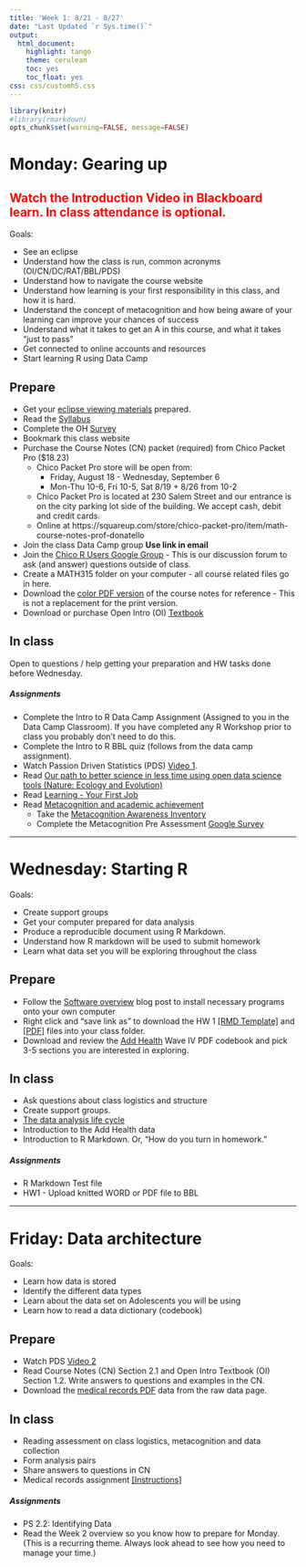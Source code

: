 ```yaml
---
title: 'Week 1: 8/21 - 8/27'
date: "Last Updated `r Sys.time()`"
output:
  html_document:
    highlight: tango
    theme: cerulean
    toc: yes
    toc_float: yes
css: css/customh5.css
---
```


```r
library(knitr)
#library(rmarkdown)
opts_chunk$set(warning=FALSE, message=FALSE) 
```


# Monday: Gearing up

##  <span style="color:red">Watch the Introduction Video in Blackboard learn. In class attendance is optional.</span>

Goals: 

* See an eclipse
* Understand how the class is run, common acronyms (OI/CN/DC/RAT/BBL/PDS)
* Understand how to navigate the course website
* Understand how learning is your first responsibility in this class, and how it is hard. 
* Understand the concept of metacognition and how being aware of your learning can improve your chances of success
* Understand what it takes to get an A in this course, and what it takes "just to pass"
* Get connected to online accounts and resources
* Start learning R using Data Camp

## Prepare 

* Get your [eclipse viewing materials](https://www.google.com/search?newwindow=1&q=eclipse+viewing&oq=eclipse+viewing&gs_l=psy-ab.3..0i131k1l4.17103.18078.0.18326.7.7.0.0.0.0.137.579.4j2.6.0....0...1.1.64.psy-ab..1.6.577...0i20k1.k7WwLgNbPs0) prepared. 
* Read the [Syllabus](docs/syllabus_f17.pdf)
* Complete the OH [Survey](https://goo.gl/forms/nPjWFAosETEflXP32)
* Bookmark this class website 
* Purchase the Course Notes (CN) packet (required) from Chico Packet Pro ($18.23)
    - Chico Packet Pro store will be open from: 
        - Friday, August 18 - Wednesday, September 6
        - Mon-Thu 10-6, Fri 10-5, Sat 8/19 + 8/26 from 10-2
    - Chico Packet Pro is located at 230 Salem Street and our entrance is on the city parking lot side of the building. We accept cash, debit and credit cards.
    - Online at https://squareup.com/store/chico-packet-pro/item/math-course-notes-prof-donatello
* Join the class Data Camp group **Use link in email**
* Join the [Chico R Users Google Group](https://groups.google.com/forum/#!forum/chico-rug) - This is our discussion forum to ask (and answer) questions outside of class. 
* Create a MATH315 folder on your computer - all course related files go in here. 
* Download the [color PDF version](docs/RAD_course_notes.pdf) of the course notes for reference - This is not a replacement for the print version. 
* Download or purchase Open Intro (OI) [Textbook](https://www.openintro.org/stat/textbook.php?stat_book=os)
 

## In class

Open to questions / help getting your preparation and HW tasks done before Wednesday. 


##### Assignments
* Complete the Intro to R Data Camp Assignment (Assigned to you in the Data Camp Classroom). If you have completed any R Workshop prior to class you probably don't need to do this. 
* Complete the Intro to R BBL quiz (follows from the data camp assignment). 
* Watch Passion Driven Statistics (PDS) [Video 1](http://passiondrivenstatistics.com/2015/05/20/chapter-01-course-introduction/). 
* Read [Our path to better science in less time using open data science tools (Nature: Ecology and Evolution)](https://www.nature.com/articles/s41559-017-0160) 
* Read [Learning - Your First Job](http://www.norcalbiostat.com/articles/articles.html)
* Read [Metacognition and academic achievement](http://www.norcalbiostat.com/articles/articles.html)
    - Take the [Metacognition Awareness Inventory](http://www.norcalbiostat.com/articles/articles.html)
    - Complete the Metacognition Pre Assessment [Google Survey](https://goo.gl/forms/Rj1rZ9yGv14zIecC3) 

-----


# Wednesday: Starting R
Goals: 

* Create support groups
* Get your computer prepared for data analysis
* Produce a reproducible document using R Markdown.
* Understand how R markdown will be used to submit homework
* Learn what data set you will be exploring throughout the class

## Prepare
* Follow the [Software overview](https://norcalbiostat.netlify.com/post/software-overview/) blog post to install necessary programs onto your own computer
* Right click and "save link as" to download the HW 1 [[RMD Template]](hw/HW1.Rmd) and [[PDF]](hw/HW1.pdf) files into your class folder. 
* Download and review the [Add Health](https://norcalbiostat.netlify.com/data/raw_data/) Wave IV PDF codebook and pick 3-5 sections you are interested in exploring. 

## In class

* Ask questions about class logistics and structure
* Create support groups. 
* [The data analysis life cycle](docs/PDS_Intro_Stat.pdf)
* Introduction to the Add Health data
* Introduction to R Markdown. Or, "How do you turn in homework."

##### Assignments
* R Markdown Test file
* HW1 - Upload knitted WORD or PDF file to BBL

-----


# Friday: Data architecture
Goals: 

* Learn how data is stored
* Identify the different data types
* Learn about the data set on Adolescents you will be using
* Learn how to read a data dictionary (codebook)



## Prepare
* Watch PDS [Video 2](http://passiondrivenstatistics.com/2015/06/02/chapter-2-draft-version/)
* Read Course Notes (CN) Section 2.1 and Open Intro Textbook (OI) Section 1.2. Write answers to questions and examples in the CN. 
* Download the [medical records PDF](https://norcalbiostat.netlify.com/data/raw_data/) data from the raw data page. 

## In class
* Reading assessment on class logistics, metacognition and data collection
* Form analysis pairs
* Share answers to questions in CN
* Medical records assignment [[Instructions]](docs/MedRecords.html)

##### Assignments
* PS 2.2: Identifying Data
* Read the Week 2 overview so you know how to prepare for Monday. (This is a recurring theme. Always look ahead to see how you need to manage your time.)




